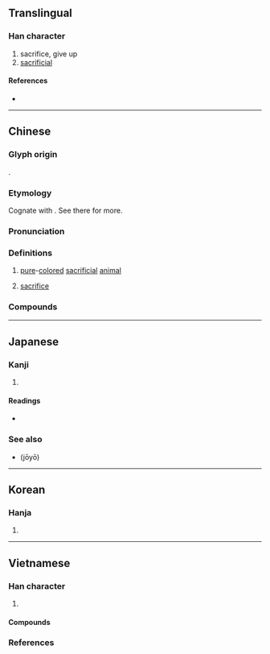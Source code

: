 {{also|犠|牺}}
{{character info}}
==Translingual==
{{Han simplified forms|犧|犠|牺}}

===Han character===
{{Han char|rn=93|rad=牛|as=16|sn=20|four=28553|canj=HQTGS|ids=⿰牜羲}}

# sacrifice, give up
# [[sacrificial]]

====References====
* {{Han ref|kx=0705.090|dkj=20209|dj=1117.350|hdz=31822.040|uh=72A7|ud=29351|bh=C4EB|bd=50411}}

----

==Chinese==
{{zh-forms|s=牺|alt=犠}}

===Glyph origin===
{{Han etym}}
{{Han compound|牛|羲|c1=s|c2=p|t1=ox|ls=psc}}.

===Etymology===
Cognate with {{och-l|儀|ceremony; appearance}}. See there for more.

===Pronunciation===
{{zh-pron
|m=xī
|c=hei1
|h=pfs=;gd=hi1
|md=hĭ
|mn=hi
|mn-t=hi1
|w=
|mc=y
|oc=y
|cat=n
}}

===Definitions===
{{zh-hanzi}}

# {{lb|zh|historical}} [[pure]]-[[colored]] [[sacrificial]] [[animal]]
# [[sacrifice]]

===Compounds===
{{zh-der|犧牲|庖犧|伏犧氏|伏犧|犧牲玉帛|犧牲打|犧尊|犧牲酒醴|犧牲品}}

----

==Japanese==
{{ja-kanji forms|犠|犧}}

===Kanji===
{{ja-kanji|grade=|rs=牛16|shin=犠}}

# {{rfdef|ja|sort=牛16}}

====Readings====
* {{ja-readings|on=[[ぎ]] (gi), [[き]] (ki)|kun=[[いけにえ]] (ikenie)}}

===See also===
* {{l|ja|犠}} (jōyō)

----

==Korean==

===Hanja===
{{ko-hanja|hangeul=[[희]], [[사]]|eumhun=|rv=hui, sa|mr=hŭi, sa|y=huy, sa}}

# {{rfdef|ko|sort=牛16}}

----

==Vietnamese==

===Han character===
{{vi-readings|rs=牛16
|hanviet=hy-tvctdhv;hvttd;tchvtd, hi-gdhn
|phienthiet=
|nom=hi-gdhn
}}

# {{han tu form of|hi|certain types of [[sacrifice]]}}

====Compounds====
{{der3|vi
|{{vi-l|犧牲|hi sinh}}
|{{vi-l|伏羲|Phục Hy}}
}}

===References===
<references/>